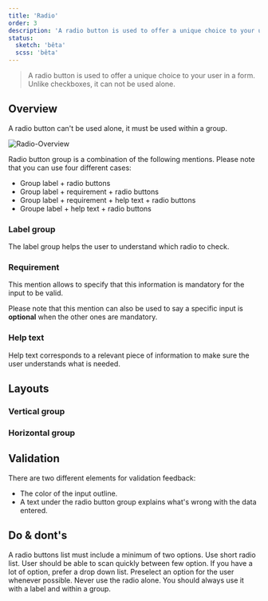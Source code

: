 ```yaml
---
title: 'Radio'
order: 3
description: 'A radio button is used to offer a unique choice to your user in a form. Unlike checkboxes, it can not be used alone.'
status:
  sketch: 'bêta'
  scss: 'bêta'
---
```


> A radio button is used to offer a unique choice to your user in a form. Unlike checkboxes, it can not be used alone.

<Preview path="intro" nude />

## Overview

<Highlight theme="warning">

  A radio button can't be used alone, it must be used within a group.

</Highlight>

![Radio-Overview](Radio-Overview.png)

Radio button group is a combination of the following mentions. Please note that you can use four different cases:
  - Group label + radio buttons
  - Group label + requirement + radio buttons
  - Group label + requirement + help text + radio buttons
  - Groupe label + help text + radio buttons

### Label group

The label group helps the user to understand which radio to check.

<Preview path="group-default" nude />

### Requirement

This mention allows to specify that this information is mandatory for the input to be valid.

<Highlight theme="tips">

  Please note that this mention can also be used to say a specific input is **optional** when the other ones are mandatory.

</Highlight>

<Preview path="group-requirement-light" nude />

### Help text

Help text corresponds to a relevant piece of information to make sure the user understands what is needed.

<Preview path="group-help-light" nude />

## Layouts

### Vertical group

<Preview path="group-default" nude />

### Horizontal group

<Preview path="group-inline" nude />

## Validation

There are two different elements for validation feedback:
  - The color of the input outline.
  - A text under the radio button group explains what's wrong with the data entered.

<Preview path="group-invalid-light" nude />

## Do & dont's

<HintItem>
  A radio buttons list must include a minimum of two options.
</HintItem>

<HintItem>
  Use short radio list. User should be able to scan quickly between few option.
  If you have a lot of option, prefer a drop down list.
</HintItem>

<HintItem>
Preselect an option for the user whenever possible.
</HintItem>

<HintItem dont>
  Never use the radio alone. You should always use it with a label and within a group.
</HintItem>
